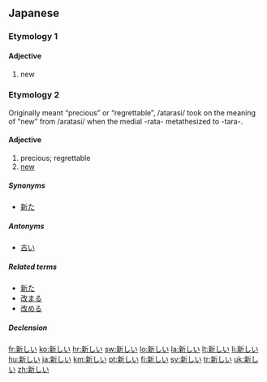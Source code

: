 ==Japanese==
{{ja-kanjitab|新}}

===Etymology 1===
{{ja-adj-shiku|新し|aratashi}}

====Adjective====
{{ja-adj|kk|decl=i|hira=あたらしい|rom=atarashii}}

# new

===Etymology 2===
{{ja-adj-shiku|新し|atarashi}} Originally meant “precious” or “regrettable”, /atarasi/ took on the meaning of “new” from /aratasi/ when the medial -rata- metathesized to -tara-.

====Adjective====
{{ja-adj|kk|decl=i|hira=あたらしい|rom=atarashii}}

# precious; regrettable
# [[new]]

=====Synonyms=====
* [[新た]]

=====Antonyms=====
* [[古い]]

=====Related terms=====
* [[新た]]
* [[改まる]]
* [[改める]]

=====Declension=====
{{ja-i|新し|あたらし|atarashi}}

[[fr:新しい]]
[[ko:新しい]]
[[hr:新しい]]
[[sw:新しい]]
[[lo:新しい]]
[[la:新しい]]
[[lt:新しい]]
[[li:新しい]]
[[hu:新しい]]
[[ja:新しい]]
[[km:新しい]]
[[pt:新しい]]
[[fi:新しい]]
[[sv:新しい]]
[[tr:新しい]]
[[uk:新しい]]
[[zh:新しい]]